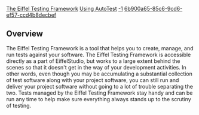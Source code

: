 [[Property:title|The Eiffel Testing Framework]]
[[Property:link_title|Using AutoTest]]
[[Property:weight|-1]]
[[Property:uuid|6b900a65-85c6-9cd6-ef57-ccd4b8decbef]]
{{underconstruction}}


==Overview==

The Eiffel Testing Framework is a tool that helps you to create, manage, and run tests against your software. The Eiffel Testing Framework is accessible directly as a part of EiffelStudio, but works to a large extent behind the scenes so that it doesn't get in the way of your development activities. In other words, even though you may be accumulating a substantial collection of test software along with your project software, you can still run and deliver your project software without going to a lot of trouble separating the two. Tests managed by the Eiffel Testing Framework stay handy and can be run any time to help make sure everything always stands up to the scrutiny of testing. 


{{note|It is recommended, at least on your first viewing of this documentation, that you take the sections in the order in which they are presented. There are three different types of tests supported by the Eiffel Testing Framework. Each type of test is discussed on its own page. But to avoid repetition, the pages for the second and third types of tests omit some of the detail in the first and assume a familiarity with the example.  }}




